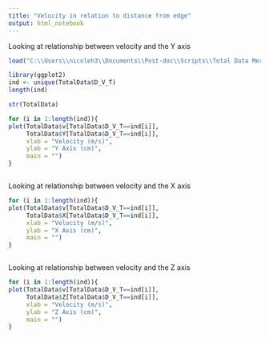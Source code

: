 ```yaml
---
title: "Velocity in relation to distance from edge"
output: html_notebook
---
```


Looking at relationship between velocity and the Y axis

```r
load("C:\\Users\\nicoleh3\\Documents\\Post-doc\\Scripts\\Total Data Merged File.RData") 

library(ggplot2)
ind <- unique(TotalData$D_V_T)
length(ind)

str(TotalData)

for (i in 1:length(ind)){
plot(TotalData$v[TotalData$D_V_T==ind[i]],
     TotalData$Y[TotalData$D_V_T==ind[i]],
     xlab = "Velocity (m/s)",
     ylab = "Y Axis (cm)",
     main = "") 
}



```


Looking at relationship between velocity and the X axis

```r

for (i in 1:length(ind)){
plot(TotalData$v[TotalData$D_V_T==ind[i]],
     TotalData$X[TotalData$D_V_T==ind[i]],
     xlab = "Velocity (m/s)",
     ylab = "X Axis (cm)",
     main = "") 
}



```

Looking at relationship between velocity and the Z axis

```r


for (i in 1:length(ind)){
plot(TotalData$v[TotalData$D_V_T==ind[i]],
     TotalData$Z[TotalData$D_V_T==ind[i]],
     xlab = "Velocity (m/s)",
     ylab = "Z Axis (cm)",
     main = "") 
}



```

```r


```


